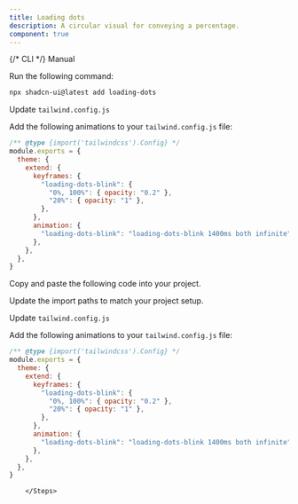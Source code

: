 ```yaml
---
title: Loading dots
description: A circular visual for conveying a percentage.
component: true
---
```


<PaddingBox title="Default">
  <ComponentPreview name="loading-dots-demo" />
</PaddingBox>

<PaddingBox title="Installation">

<Tabs defaultValue="manual">

<TabsList>
  {/* <TabsTrigger value="cli">CLI</TabsTrigger> */}
  <TabsTrigger value="manual">Manual</TabsTrigger>
</TabsList>

<TabsContent value="cli">
<Steps>

<Step>Run the following command:</Step>

```bash
npx shadcn-ui@latest add loading-dots
```

<Step>Update `tailwind.config.js`</Step>

Add the following animations to your `tailwind.config.js` file:

```js title="tailwind.config.js" {5-13}
/** @type {import('tailwindcss').Config} */
module.exports = {
  theme: {
    extend: {
      keyframes: {
        "loading-dots-blink": {
          "0%, 100%": { opacity: "0.2" },
          "20%": { opacity: "1" },
        },
      },
      animation: {
        "loading-dots-blink": "loading-dots-blink 1400ms both infinite",
      },
    },
  },
}
```

</Steps>

</TabsContent>

<TabsContent value="manual">

<Steps>

<Step>Copy and paste the following code into your project.</Step>

<ComponentSource name="loading-dots" />

<Step>Update the import paths to match your project setup.</Step>

<Step>Update `tailwind.config.js`</Step>

Add the following animations to your `tailwind.config.js` file:

```js title="tailwind.config.js" {5-13}
/** @type {import('tailwindcss').Config} */
module.exports = {
  theme: {
    extend: {
      keyframes: {
        "loading-dots-blink": {
          "0%, 100%": { opacity: "0.2" },
          "20%": { opacity: "1" },
        },
      },
      animation: {
        "loading-dots-blink": "loading-dots-blink 1400ms both infinite",
      },
    },
  },
}
```

        </Steps>

</TabsContent>

</Tabs>
</PaddingBox>

<PaddingBox title="With text">
  <ComponentPreview name="loading-dots-with-text" />
</PaddingBox>
